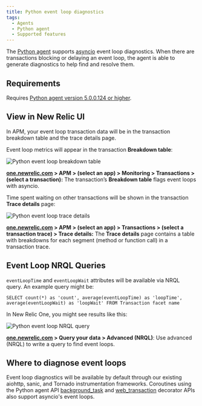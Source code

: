 ```yaml
---
title: Python event loop diagnostics
tags:
  - Agents
  - Python agent
  - Supported features
---
```


The [Python agent](/docs/agents/python-agent/getting-started/introduction-new-relic-python) supports [asyncio](https://docs.python.org/3/library/asyncio.html) event loop diagnostics. When there are transactions blocking or delaying an event loop, the agent is able to generate diagnostics to help find and resolve them.

## Requirements

Requires [Python agent version 5.0.0.124 or higher](/docs/release-notes/agent-release-notes/python-release-notes).

## View in New Relic UI

In APM, your event loop transaction data will be in the transaction breakdown table and the trace details page.

Event loop metrics will appear in the transaction **Breakdown table**:

![Python event loop breakdown table](./images/python-event-loop-breakdown-table.png "python-event-loop-breakdown-table.png")

**[one.newrelic.com](https://one.newrelic.com/) > APM > (select an app) > Monitoring > Transactions > (select a transaction):** The transaction’s **Breakdown table** flags event loops with asyncio.

Time spent waiting on other transactions will be shown in the transaction **Trace details** page:

![Python event loop trace details](./images/python-event-loop-trace-details.png "python-event-loop-trace-details.png")

**[one.newrelic.com](https://one.newrelic.com/) > APM > (select an app) > Transactions > (select a transaction trace) > Trace details:** The **Trace details** page contains a table with breakdowns for each segment (method or function call) in a transaction trace.

## Event Loop NRQL Queries

`eventLoopTime` and `eventLoopWait` attributes will be available via NRQL query. An example query might be:

`SELECT count(*) as 'count', average(eventLoopTime) as 'loopTime', average(eventLoopWait) as 'loopWait' FROM Transaction facet name`

In New Relic One, you might see results like this:

![Python event loop NRQL query](./images/python-event-loop-insights-table.png "python-event-loop-insights-table.png")

**[one.newrelic.com](https://one.newrelic.com) > Query your data > Advanced (NRQL)**: Use advanced (NRQL) to write a query to find event loops.

## Where to diagnose event loops

Event loop diagnostics will be available by default through our existing aiohttp, sanic, and Tornado instrumentation frameworks. Coroutines using the Python agent API [background_task](/docs/agents/python-agent/python-agent-api/background_task) and [web_transaction](/docs/agents/python-agent/python-agent-api/webtransaction) decorator APIs also support asyncio's event loops.
